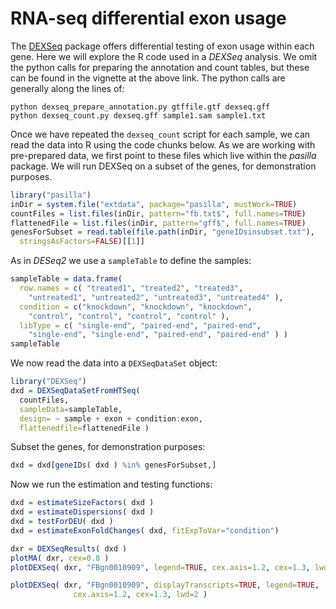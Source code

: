 # RNA-seq differential exon usage

The [DEXSeq](http://bioconductor.org/packages/release/bioc/html/DEXSeq.html) package offers differential testing of exon usage within each gene. Here we will explore the R code used in a *DEXSeq* analysis. We omit the python calls for preparing the annotation and count tables, but these can be found in the vignette at the above link. The python calls are generally along the lines of:

```
python dexseq_prepare_annotation.py gtffile.gtf dexseq.gff
python dexseq_count.py dexseq.gff sample1.sam sample1.txt
```

Once we have repeated the `dexseq_count` script for each sample, we can read the data into R using the code chunks below. As we are working with pre-prepared data, we first point to these files which live within the *pasilla* package. We will run DEXSeq on a subset of the genes, for demonstration purposes.

```r
library("pasilla")
inDir = system.file("extdata", package="pasilla", mustWork=TRUE)
countFiles = list.files(inDir, pattern="fb.txt$", full.names=TRUE)
flattenedFile = list.files(inDir, pattern="gff$", full.names=TRUE)
genesForSubset = read.table(file.path(inDir, "geneIDsinsubset.txt"),
  stringsAsFactors=FALSE)[[1]]
```

As in *DESeq2* we use a `sampleTable` to define the samples:

```r
sampleTable = data.frame(
  row.names = c( "treated1", "treated2", "treated3",
    "untreated1", "untreated2", "untreated3", "untreated4" ),
  condition = c("knockdown", "knockdown", "knockdown",
    "control", "control", "control", "control" ),
  libType = c( "single-end", "paired-end", "paired-end",
    "single-end", "single-end", "paired-end", "paired-end" ) )
sampleTable
```

We now read the data into a `DEXSeqDataSet` object:

```r
library("DEXSeq")
dxd = DEXSeqDataSetFromHTSeq(
  countFiles,
  sampleData=sampleTable,
  design= ~ sample + exon + condition:exon,
  flattenedfile=flattenedFile )
```

Subset the genes, for demonstration purposes:

```r
dxd = dxd[geneIDs( dxd ) %in% genesForSubset,]
```

Now we run the estimation and testing functions:

```r
dxd = estimateSizeFactors( dxd )
dxd = estimateDispersions( dxd )
dxd = testForDEU( dxd )
dxd = estimateExonFoldChanges( dxd, fitExpToVar="condition")
```

```r
dxr = DEXSeqResults( dxd )
plotMA( dxr, cex=0.8 )
plotDEXSeq( dxr, "FBgn0010909", legend=TRUE, cex.axis=1.2, cex=1.3, lwd=2 )
```

```r
plotDEXSeq( dxr, "FBgn0010909", displayTranscripts=TRUE, legend=TRUE,
              cex.axis=1.2, cex=1.3, lwd=2 )
```
